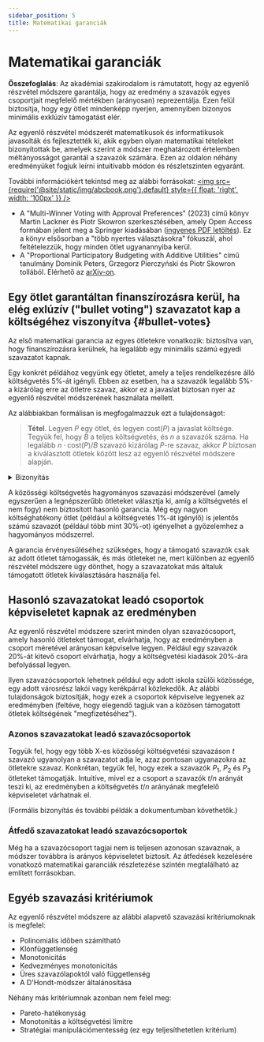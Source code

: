 ```yaml
---
sidebar_position: 5
title: Matematikai garanciák
---
```



# Matematikai garanciák

<head>
<link rel="stylesheet" href="https://cdn.jsdelivr.net/npm/katex@0.13.24/dist/katex.min.css" integrity="sha384-odtC+0UGzzFL/6PNoE8rX/SPcQDXBJ+uRepguP4QkPCm2LBxH3FA3y+fKSiJ+AmM" crossorigin="anonymous"/>
</head>

<div class="summary">
<b>Összefoglalás</b>:
Az akadémiai szakirodalom is rámutatott, hogy az egyenlő részvétel módszere garantálja, hogy az eredmény a szavazók egyes csoportjait megfelelő mértékben (arányosan) reprezentálja. Ezen felül biztosítja, hogy egy ötlet mindenképp nyerjen, amennyiben bizonyos minimális exklúzív támogatást elér.
</div>

Az egyenlő részvétel módszerét matematikusok és informatikusok javasolták és fejlesztették ki, akik egyben olyan matematikai tételeket bizonyítottak be, amelyek szerint a módszer meghatározott értelemben méltányosságot garantál a szavazók számára. 
Ezen az oldalon néhány eredményüket fogjuk leírni intuitívabb módon és részletszinten egyaránt.

További információkért tekintsd meg az alábbi forrásokat:
[<img src={require('@site/static/img/abcbook.png').default} style={{ float: 'right', width: '100px' }} />](https://link.springer.com/book/10.1007/978-3-031-09016-5)

* A "Multi-Winner Voting with Approval Preferences" (2023) című könyv Martin Lackner és Piotr Skowron szerkesztésében, amely Open Access formában jelent meg a Springer kiadásában ([ingyenes PDF letöltés](https://link.springer.com/book/10.1007/978-3-031-09016-5)).
Ez a könyv elsősorban a "több nyertes választásokra" fókuszál, ahol feltételezzük, hogy minden ötlet ugyanannyiba kerül.
* A "Proportional Participatory Budgeting with Additive Utilities" című tanulmány Dominik Peters, Grzegorz Pierczyński és Piotr Skowron tollából. Elérhető az [arXiv-on](https://arxiv.org/abs/2008.13276).

## Egy ötlet garantáltan finanszírozásra kerül, ha elég exlúzív ("bullet voting") szavazatot kap a költségéhez viszonyítva {#bullet-votes}

Az első matematikai garancia az egyes ötletekre vonatkozik: biztosítva van, hogy finanszírozásra kerülnek, ha legalább egy minimális számú egyedi szavazatot kapnak.

Egy konkrét példához vegyünk egy ötletet, amely a teljes rendelkezésre álló költségvetés 5%-át igényli. 
Ebben az esetben, ha a szavazók legalább 5%-a kizárólag erre az ötletre szavaz, akkor ez a javaslat biztosan nyer az egyenlő részvétel módszerének használata mellett.

Az alábbiakban formálisan is megfogalmazzuk ezt a tulajdonságot:

> **Tétel**. Legyen $P$ egy ötlet, és legyen $\text{cost}(P)$ a javaslat költsége. Tegyük fel, hogy $B$ a teljes költségvetés, és $n$ a szavazók száma. Ha legalább $n \cdot \text{cost}(P)/B$ szavazó kizárólag $P$-re szavaz, akkor $P$ biztosan a kiválasztott ötletek között lesz az egyenlő részvétel módszere alapján.

<details className="proof">
<summary>Bizonyítás</summary>

Azok a szavazók, akik kizárólag $P$-re szavaztak, legalább $B/n$ költségvetési részesedést kapnak a számítás kezdetén. (Ez több is lehet, mert a módszert [kiegészítjük](../implementation/completion).)

Ezért a kizárólag $P$-re szavazókhoz rendelt költségvetési összeg legalább:
$$
\underbrace{n \cdot \frac{\text{cost}(P)}{B}}_{\text{szavazók száma}} \cdot \underbrace{\frac{B}{n}}_{\text{költségvetési részesedés}} = \text{cost}(P).
$$

Az egyenlő részvétel módszerének számítása csak akkor fejeződik be, ha több ötletet már nem lehet nyertessé nyilvánítani a támogatók "maradék pénze" révén. Ez azt jelenti, hogy $P$ biztosan a kiválasztott ötletek között lesz, mert azok a szavazók, akik csak $P$-re szavaztak, megtartják minden pénzüket, amíg $P$ be nem kerül a nyertes ötletek közé, így $P$ mindig megfizethető.
</details>

A közösségi költségvetés hagyományos szavazási módszerével (amely egyszerűen a legnépszerűbb ötleteket választja ki, amíg a költségvetés el nem fogy) nem biztosított hasonló garancia. Még egy nagyon költséghatékony ötlet (például a költségvetés 1%-át igénylő) is jelentős számú szavazót (például több mint 30%-ot) igényelhet a győzelemhez a hagyományos módszerrel.

A garancia érvényesüléséhez szükséges, hogy a támogató szavazók csak az adott ötletet támogassák, és más ötleteket ne, mert különben az egyenlő részvétel módszere úgy dönthet, hogy a szavazatokat más általuk támogatott ötletek kiválasztására használja fel.

## Hasonló szavazatokat leadó csoportok képviseletet kapnak az eredményben

Az egyenlő részvétel módszere szerint minden olyan szavazócsoport, amely hasonló ötleteket támogat, elvárhatja, hogy az eredményben a csoport méretével arányosan képviselve legyen. Például egy szavazók 20%-át kitevő csoport elvárhatja, hogy a költségvetési kiadások 20%-ára befolyással legyen.

Ilyen szavazócsoportok lehetnek például egy adott iskola szülői közössége, egy adott városrész lakói vagy kerékpárral közlekedők. Az alábbi tulajdonságok biztosítják, hogy ezek a csoportok képviselve legyenek az eredményben (feltéve, hogy elegendő tagjuk van a közösen támogatott ötletek költségének "megfizetéséhez").

### Azonos szavazatokat leadó szavazócsoportok

Tegyük fel, hogy egy több X-es közösségi költségvetési szavazáson $t$ szavazó ugyanolyan a szavazatot adja le, azaz pontosan ugyanazokra az ötletekre szavaz. Konkrétan, tegyük fel, hogy ezek a szavazók $P_1$, $P_2$ és $P_3$ ötleteket támogatják. 
Intuitíve, mivel ez a csoport a szavazók $t/n$ arányát teszi ki, az eredményben a költségvetés $t/n$ arányának megfelelő képviseletet várhatnak el.

(Formális bizonyítás és további példák a dokumentumban követhetők.)

### Átfedő szavazatokat leadó szavazócsoportok

Még ha a szavazócsoport tagjai nem is teljesen azonosan szavaznak, a módszer továbbra is arányos képviseletet biztosít. Az átfedések kezelésére vonatkozó matematikai garanciák részletezése szintén megtalálható az említett forrásokban.

## Egyéb szavazási kritériumok

Az egyenlő részvétel módszere az alábbi alapvető szavazási kritériumoknak is megfelel:
* <SemiBold>Polinomiális időben számítható</SemiBold>
* <SemiBold>Klónfüggetlenség</SemiBold>
* <SemiBold>Monotonicitás</SemiBold>
* <SemiBold>Kedvezményes monotonicitás</SemiBold>
* <SemiBold>Üres szavazólapoktól való függetlenség</SemiBold>
* <SemiBold>A D'Hondt-módszer általánosítása</SemiBold>

Néhány más kritériumnak azonban nem felel meg:
<ul style={{ listStyleType: '"\\2717  "' }}>
<li>Pareto-hatékonyság</li>
<li>Monotonitás a költségvetési limitre</li>
<li>Stratégiai manipulációmentesség (ez egy teljesíthetetlen kritérium)</li>
</ul>
